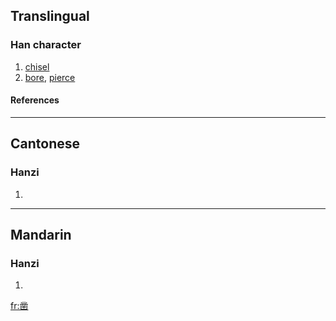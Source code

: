 {{see|鑿}}

==Translingual==
===Han character===
{{Han char|rn=17|rad=凵|as=10|sn=12|four=|canj=廿金廿山 (TCTU)}}
# [[chisel]]
# [[bore]], [[pierce]]
====References====
{{Han ref|kx=0135.211|hdz=10310.020|uh=51FF|ud=20991}}
----
==Cantonese==
===Hanzi===
{{yue-hanzi|jyut=|y=jok6}}
# {{defn|Cantonese}}
----
==Mandarin==
===Hanzi===
{{cmn-hanzi|tra=鑿|pin=[[záo]] (zao2)|wg=tsao<sup>2</sup>}}
# {{defn|Mandarin}}




[[fr:凿]]